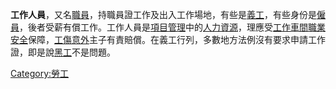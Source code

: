 {{original research|time=2015-09-24T21:46:21+00:00}}
{{unreferenced|time=2015-09-24T21:46:21+00:00}}
'''工作人員'''，又名[[職員|職員]]，持職員證工作及出入工作場地，有些是[[義工|義工]]，有些身份是[[僱員|僱員]]，後者受薪有償工作。工作人員是[[項目管理|項目管理]]中的[[人力資源|人力資源]]，理應受[[工作車間|工作車間]][[職業安全|職業安全]]保障，[[工傷|工傷]][[意外|意外]]主子有責賠償。在義工行列，多數地方法例沒有要求申請工作證，即是說[[黑工|黑工]]不是問題。

[[Category:勞工|Category:勞工]]